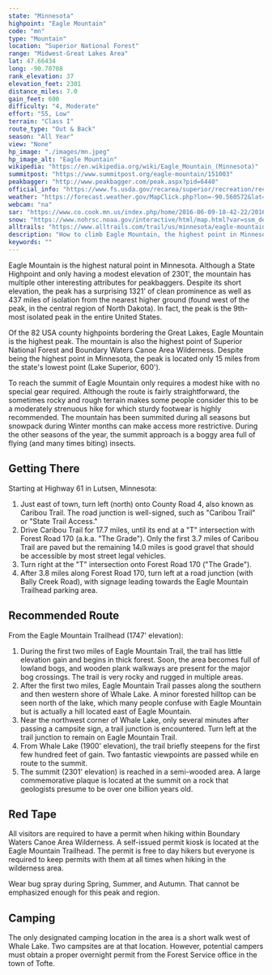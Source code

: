 ```yaml
---
state: "Minnesota"
highpoint: "Eagle Mountain"
code: "mn"
type: "Mountain"
location: "Superior National Forest"
range: "Midwest-Great Lakes Area"
lat: 47.66434
long: -90.70708
rank_elevation: 37
elevation_feet: 2301
distance_miles: 7.0
gain_feet: 600
difficulty: "4, Moderate"
effort: "55, Low"
terrain: "Class I"
route_type: "Out & Back"
season: "All Year"
view: "None"
hp_image: "./images/mn.jpeg"
hp_image_alt: "Eagle Mountain"
wikipedia: "https://en.wikipedia.org/wiki/Eagle_Mountain_(Minnesota)"
summitpost: "https://www.summitpost.org/eagle-mountain/151003"
peakbagger: "http://www.peakbagger.com/peak.aspx?pid=6440"
official_info: "https://www.fs.usda.gov/recarea/superior/recreation/recarea?recid=41628&actid=50"
weather: "https://forecast.weather.gov/MapClick.php?lon=-90.560572&lat=47.897446"
webcam: "na"
sar: "https://www.co.cook.mn.us/index.php/home/2016-06-09-18-42-22/2016-01-15-01-31-55"
snow: "https://www.nohrsc.noaa.gov/interactive/html/map.html?var=ssm_depth&min_x=-90.6276157328388&min_y=47.7974456787109&max_x=-90.4935237935284&max_y=47.9974456787109&bgvar=dem&shdvar=shading&title=0&width=800&height=450&font=0&lbl=m&palette=0&h_o=0&metric=0&lp=0&no_header=0&snap=1&o7=1&o9=1&o11=1&o13=1"
alltrails: "https://www.alltrails.com/trail/us/minnesota/eagle-mountain-trail"
description: "How to climb Eagle Mountain, the highest point in Minnesota."
keywords: ""
---
```


Eagle Mountain is the highest natural point in Minnesota. Although a State Highpoint and only having a modest elevation of 2301', the mountain has multiple other interesting attributes for peakbaggers. Despite its short elevation, the peak has a surprising 1321' of clean prominence as well as 437 miles of isolation from the nearest higher ground (found west of the peak, in the central region of North Dakota). In fact, the peak is the 9th-most isolated peak in the entire United States.

Of the 82 USA county highpoints bordering the Great Lakes, Eagle Mountain is the highest peak. The mountain is also the highest point of Superior National Forest and Boundary Waters Canoe Area Wilderness. Despite being the highest point in Minnesota, the peak is located only 15 miles from the state's lowest point (Lake Superior, 600').

To reach the summit of Eagle Mountain only requires a modest hike with no special gear required. Although the route is fairly straightforward, the sometimes rocky and rough terrain makes some people consider this to be a moderately strenuous hike for which sturdy footwear is highly recommended. The mountain has been summited during all seasons but snowpack during Winter months can make access more restrictive. During the other seasons of the year, the summit approach is a boggy area full of flying (and many times biting) insects.

## Getting There
Starting at Highway 61 in Lutsen, Minnesota:
1. Just east of town, turn left (north) onto County Road 4, also known as Caribou Trail. The road junction is well-signed, such as "Caribou Trail" or "State Trail Access."
2. Drive Caribou Trail for 17.7 miles, until its end at a "T" intersection with Forest Road 170 (a.k.a. "The Grade"). Only the first 3.7 miles of Caribou Trail are paved but the remaining 14.0 miles is good gravel that should be accessible by most street legal vehicles.
3. Turn right at the "T" intersection onto Forest Road 170 ("The Grade").
4. After 3.8 miles along Forest Road 170, turn left at a road junction (with Bally Creek Road), with signage leading towards the Eagle Mountain Trailhead parking area.

## Recommended Route
From the Eagle Mountain Trailhead (1747' elevation):

1. During the first two miles of Eagle Mountain Trail, the trail has little elevation gain and begins in thick forest. Soon, the area becomes full of lowland bogs, and wooden plank walkways are present for the major bog crossings. The trail is very rocky and rugged in multiple areas.
2. After the first two miles, Eagle Mountain Trail passes along the southern and then western shore of Whale Lake. A minor forested hilltop can be seen north of the lake, which many people confuse with Eagle Mountain but is actually a hill located east of Eagle Mountain.
3. Near the northwest corner of Whale Lake, only several minutes after passing a campsite sign, a trail junction is encountered. Turn left at the trail junction to remain on Eagle Mountain Trail.
4. From Whale Lake (1900' elevation), the trail briefly steepens for the first few hundred feet of gain. Two fantastic viewpoints are passed while en route to the summit.
5. The summit (2301' elevation) is reached in a semi-wooded area. A large commemorative plaque is located at the summit on a rock that geologists presume to be over one billion years old.

## Red Tape
All visitors are required to have a permit when hiking within Boundary Waters Canoe Area Wilderness. A self-issued permit kiosk is located at the Eagle Mountain Trailhead. The permit is free to day hikers but everyone is required to keep permits with them at all times when hiking in the wilderness area.

Wear bug spray during Spring, Summer, and Autumn. That cannot be emphasized enough for this peak and region.

## Camping
The only designated camping location in the area is a short walk west of Whale Lake. Two campsites are at that location. However, potential campers must obtain a proper overnight permit from the Forest Service office in the town of Tofte.
